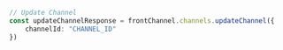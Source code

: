 ```typescript index.ts
// Update Channel
const updateChannelResponse = frontChannel.channels.updateChannel({
    channelId: "CHANNEL_ID"
})
```